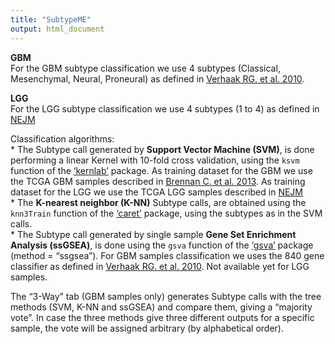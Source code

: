 ```yaml
---
title: "SubtypeME"
output: html_document
---
```


**GBM**   
For the GBM subtype classification we use 4 subtypes (Classical, Mesenchymal, Neural, Proneural) as defined in [Verhaak RG. et al. 2010](http://www.ncbi.nlm.nih.gov/pubmed/20129251).   
   
**LGG**  
For the LGG subtype classification we use 4 subtypes (1 to 4) as defined in [NEJM](https://#)         
   
Classification algorithms:      
* The Subtype call generated by **Support Vector Machine (SVM)**, is done performing a linear Kernel with 10-fold cross validation, using the `ksvm` function of the [‘kernlab’](http://cran.r-project.org/web/packages/kernlab/kernlab.pdf) package. As training dataset for the GBM we use the TCGA GBM samples described in [Brennan C. et al. 2013](http://www.ncbi.nlm.nih.gov/pubmed/24120142). As training dataset for the LGG we use the TCGA LGG samples described in [NEJM](https://#)         
* The **K-nearest neighbor (K-NN)** Subtype calls, are obtained using the `knn3Train` function of the [‘caret’](http://cran.r-project.org/web/packages/caret/caret.pdf) package, using the subtypes as in the SVM calls.  
* The Subtype call generated  by single sample **Gene Set Enrichment Analysis (ssGSEA)**, is done using the `gsva` function of the [‘gsva’](http://www.bioconductor.org/packages/2.12/bioc/html/GSVA.html) package (method = "ssgsea"). For GBM samples classification we uses the 840 gene classifier as defined in [Verhaak RG. et al. 2010](http://www.ncbi.nlm.nih.gov/pubmed/20129251). Not available yet for LGG samples.   

The "3-Way" tab (GBM samples only) generates Subtype calls with the tree methods (SVM, K-NN and ssGSEA) and compare them, giving a "majority vote". In case the three methods give three different outputs for a specific sample, the vote will be assigned arbitrary (by alphabetical order).  
